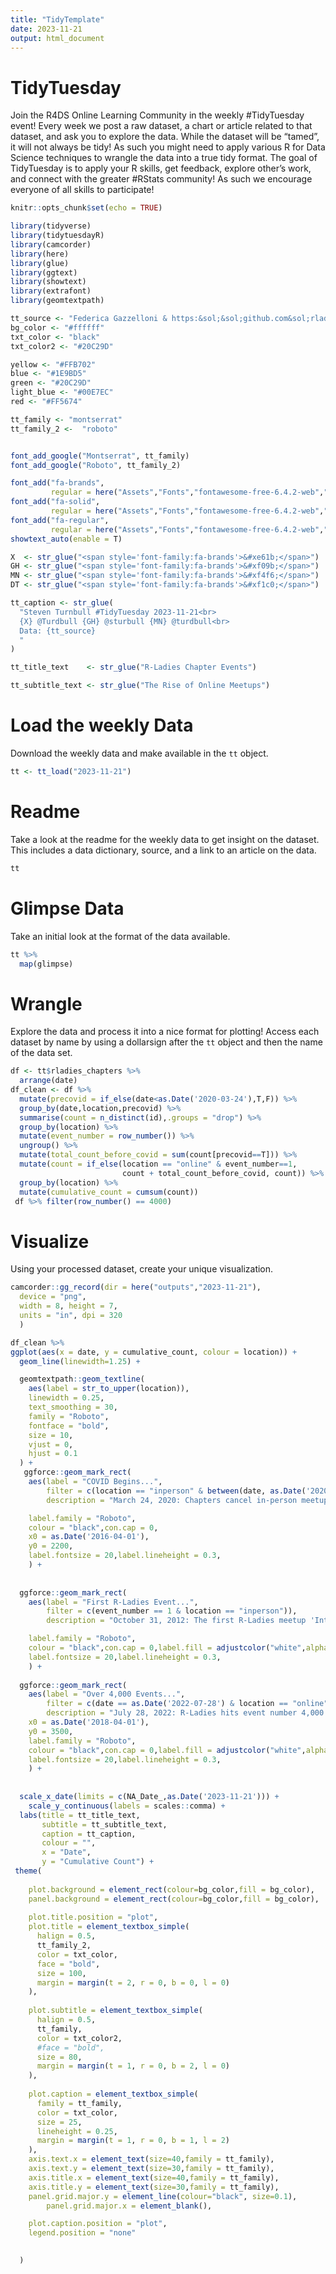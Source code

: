 ```yaml
---
title: "TidyTemplate"
date: 2023-11-21
output: html_document
---
```


# TidyTuesday

Join the R4DS Online Learning Community in the weekly #TidyTuesday event!
Every week we post a raw dataset, a chart or article related to that dataset, and ask you to explore the data.
While the dataset will be “tamed”, it will not always be tidy! As such you might need to apply various R for Data Science techniques to wrangle the data into a true tidy format.
The goal of TidyTuesday is to apply your R skills, get feedback, explore other’s work, and connect with the greater #RStats community!
As such we encourage everyone of all skills to participate!

```r

knitr::opts_chunk$set(echo = TRUE)

library(tidyverse)
library(tidytuesdayR)
library(camcorder)
library(here)
library(glue)
library(ggtext)
library(showtext)
library(extrafont)
library(geomtextpath)
```

```R
tt_source <- "Federica Gazzelloni & https:&sol;&sol;github.com&sol;rladies&sol;meetup_archive"
bg_color <- "#ffffff"
txt_color <- "black"
txt_color2 <- "#20C29D"

yellow <- "#FFB702"  
blue <- "#1E9BD5"
green <- "#20C29D"
light_blue <- "#00E7EC"
red <- "#FF5674"

tt_family <- "montserrat"
tt_family_2 <-  "roboto"


font_add_google("Montserrat", tt_family)
font_add_google("Roboto", tt_family_2)

font_add("fa-brands",
         regular = here("Assets","Fonts","fontawesome-free-6.4.2-web","webfonts","fa-brands-400.ttf"))
font_add("fa-solid",
         regular = here("Assets","Fonts","fontawesome-free-6.4.2-web","webfonts","fa-solid-900.ttf"))
font_add("fa-regular",
         regular = here("Assets","Fonts","fontawesome-free-6.4.2-web","webfonts","fa-regular-400.ttf"))
showtext_auto(enable = T) 

X  <- str_glue("<span style='font-family:fa-brands'>&#xe61b;</span>")
GH <- str_glue("<span style='font-family:fa-brands'>&#xf09b;</span>")
MN <- str_glue("<span style='font-family:fa-brands'>&#xf4f6;</span>")
DT <- str_glue("<span style='font-family:fa-brands'>&#xf1c0;</span>")

tt_caption <- str_glue(
  "Steven Turnbull #TidyTuesday 2023-11-21<br>
  {X} @Turdbull {GH} @sturbull {MN} @turdbull<br>
  Data: {tt_source}
  "
)

tt_title_text    <- str_glue("R-Ladies Chapter Events")

tt_subtitle_text <- str_glue("The Rise of Online Meetups") 
```

# Load the weekly Data

Download the weekly data and make available in the `tt` object.

```r

tt <- tt_load("2023-11-21")

```


# Readme

Take a look at the readme for the weekly data to get insight on the dataset.
This includes a data dictionary, source, and a link to an article on the data.

```r

tt

```


# Glimpse Data

Take an initial look at the format of the data available.

```r

tt %>% 
  map(glimpse)

```

# Wrangle

Explore the data and process it into a nice format for plotting! Access each dataset by name by using a dollarsign after the `tt` object and then the name of the data set.

```r

df <- tt$rladies_chapters %>%
  arrange(date)
df_clean <- df %>%
  mutate(precovid = if_else(date<as.Date('2020-03-24'),T,F)) %>%
  group_by(date,location,precovid) %>%
  summarise(count = n_distinct(id),.groups = "drop") %>%
  group_by(location) %>%
  mutate(event_number = row_number()) %>%
  ungroup() %>%
  mutate(total_count_before_covid = sum(count[precovid==T])) %>%
  mutate(count = if_else(location == "online" & event_number==1,
                         count + total_count_before_covid, count)) %>%
  group_by(location) %>%
  mutate(cumulative_count = cumsum(count))
 df %>% filter(row_number() == 4000)

```


# Visualize

Using your processed dataset, create your unique visualization.
```R
camcorder::gg_record(dir = here("outputs","2023-11-21"),
  device = "png",
  width = 8, height = 7,
  units = "in", dpi = 320
  )
```
  
```r
df_clean %>%
ggplot(aes(x = date, y = cumulative_count, colour = location)) +
  geom_line(linewidth=1.25) +

  geomtextpath::geom_textline(
    aes(label = str_to_upper(location)),
    linewidth = 0.25,
    text_smoothing = 30,
    family = "Roboto",
    fontface = "bold",
    size = 10,
    vjust = 0, 
    hjust = 0.1
  ) +
   ggforce::geom_mark_rect(
    aes(label = "COVID Begins...",
        filter = c(location == "inperson" & between(date, as.Date('2020-03-01'), as.Date('2020-04-30')))),
        description = "March 24, 2020: Chapters cancel in-person meetups due to the corona virus pandemic. R-Ladies Events pivot online. https://rladies.org/blog/2020-04-24-online-meetups/",

    label.family = "Roboto",
    colour = "black",con.cap = 0,
    x0 = as.Date('2016-04-01'),
    y0 = 2200,
    label.fontsize = 20,label.lineheight = 0.3,
    ) +
  
  
  ggforce::geom_mark_rect(
    aes(label = "First R-Ladies Event...",
        filter = c(event_number == 1 & location == "inperson")),
        description = "October 31, 2012: The first R-Ladies meetup 'Introduction to R' occurs inperson in San Francisco.",

    label.family = "Roboto",
    colour = "black",con.cap = 0,label.fill = adjustcolor("white",alpha.f = 0.5),
    label.fontsize = 20,label.lineheight = 0.3,
    ) +
  
  ggforce::geom_mark_rect(
    aes(label = "Over 4,000 Events...",
        filter = c(date == as.Date('2022-07-28') & location == "online")),
        description = "July 28, 2022: R-Ladies hits event number 4,000 (online and inperson combined) with the online meetup of rladies-bariloche. ",
    x0 = as.Date('2018-04-01'),
    y0 = 3500,
    label.family = "Roboto",
    colour = "black",con.cap = 0,label.fill = adjustcolor("white",alpha.f = 0.5),
    label.fontsize = 20,label.lineheight = 0.3,
    ) +
  
  
  scale_x_date(limits = c(NA_Date_,as.Date('2023-11-21'))) +
    scale_y_continuous(labels = scales::comma) +
  labs(title = tt_title_text,
       subtitle = tt_subtitle_text,
       caption = tt_caption,
       colour = "",
       x = "Date",
       y = "Cumulative Count") + 
 theme( 
   
    plot.background = element_rect(colour=bg_color,fill = bg_color),
    panel.background = element_rect(colour=bg_color,fill = bg_color),
    
    plot.title.position = "plot",
    plot.title = element_textbox_simple(
      halign = 0.5,
      tt_family_2,
      color = txt_color,
      face = "bold",
      size = 100,
      margin = margin(t = 2, r = 0, b = 0, l = 0)
    ),
    
    plot.subtitle = element_textbox_simple(
      halign = 0.5,
      tt_family,
      color = txt_color2,
      #face = "bold",
      size = 80,
      margin = margin(t = 1, r = 0, b = 2, l = 0)
    ),
    
    plot.caption = element_textbox_simple(
      family = tt_family, 
      color = txt_color,
      size = 25,
      lineheight = 0.25,
      margin = margin(t = 1, r = 0, b = 1, l = 2)
    ),
    axis.text.x = element_text(size=40,family = tt_family),
    axis.text.y = element_text(size=30,family = tt_family),
    axis.title.x = element_text(size=40,family = tt_family),
    axis.title.y = element_text(size=30,family = tt_family),
    panel.grid.major.y = element_line(colour="black", size=0.1),
        panel.grid.major.x = element_blank(),

    plot.caption.position = "plot",
    legend.position = "none"
    

  )
  
```


